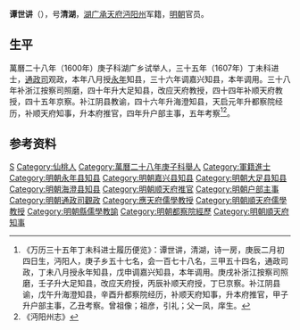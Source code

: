 '''谭世讲'''（{{bd|？||？||}}），号'''清湖'''，[[湖广|湖广]][[承天府|承天府]][[沔阳州|沔阳州]]军籍，[[明朝|明朝]]官员。

== 生平 ==
萬曆二十八年（1600年）庚子科湖广乡试举人，三十五年（1607年）丁未科进士，[[通政司|通政司]]观政，本年八月授[[永年县_(隋朝)|永年]]知县，三十六年调嘉兴知县，本年调用。三十八年补浙江按察司照磨，四十年升大足知县，改应天府教授，四十四年补顺天府教授，四十五年京察。补江阴县教谕，四十六年升海澄知县，天启元年升都察院经历，补顺天府知事，升本府推官，四年升户部主事，五年考察<ref>《万历三十五年丁未科进士履历便览》：谭世讲，清湖，诗一房，庚辰二月初四日生，沔阳人，庚子乡五十七名，会一百七十八名，三甲五十四名，通政司政，丁未八月授永年知县，戊申调嘉兴知县，本年调用。庚戌补浙江按察司照磨，壬子升大足知县，改应天府授，丙辰补顺天府授，丁巳京察。补江阴县谕，戊午升海澄知县，辛酉升都察院经历，补顺天府知事，升本府推官，甲子升户部主事，乙丑考察。曾祖像；祖彦，引礼；父一凤，庠生。</ref><ref>《沔阳州志》</ref>。

==参考资料==
{{reflist}}

{{萬曆三十五年丁未科殿試金榜}}

{{Authority control}}

{{DEFAULTSORT:}}
[[Category:谭姓|S]]
[[Category:仙桃人|Category:仙桃人]]
[[Category:萬曆二十八年庚子科舉人|Category:萬曆二十八年庚子科舉人]]
[[Category:軍籍進士|Category:軍籍進士]]
[[Category:明朝永年县知县|Category:明朝永年县知县]]
[[Category:明朝嘉兴县知县|Category:明朝嘉兴县知县]]
[[Category:明朝大足县知县|Category:明朝大足县知县]]
[[Category:明朝海澄县知县|Category:明朝海澄县知县]]
[[Category:明朝顺天府推官|Category:明朝顺天府推官]]
[[Category:明朝户部主事|Category:明朝户部主事]]
[[Category:明朝通政司觀政|Category:明朝通政司觀政]]
[[Category:應天府儒學教授|Category:應天府儒學教授]]
[[Category:明朝順天府儒學教授|Category:明朝順天府儒學教授]]
[[Category:明朝縣儒學教諭|Category:明朝縣儒學教諭]]
[[Category:明朝都察院經歷|Category:明朝都察院經歷]]
[[Category:明朝順天府知事|Category:明朝順天府知事]]


{{明朝官员小作品}}